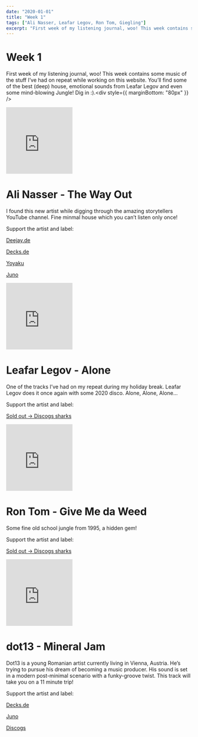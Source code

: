 ```yaml
---
date: "2020-01-01"
title: "Week 1"
tags: ["Ali Nasser, Leafar Legov, Ron Tom, Giegling"]
excerpt: "First week of my listening journal, woo! This week contains some music of the stuff I’ve had on repeat while working on this website. You’ll find some of the best (deep) house, emotional sounds from Leafar Legov and even some mind-blowing Jungle! Dig in :)."
---
```


# Week 1

First week of my listening journal, woo! This week contains some music of the stuff I’ve had on repeat while working on this website. You’ll find some of the best (deep) house, emotional sounds from Leafar Legov and even some mind-blowing Jungle! Dig in :).<div style={{ marginBottom: "80px" }} />

<iframe
  width="180"
  height="180"
  src="https://www.youtube.com/embed/5q_dOOMHeaw"
  frameborder="0"
  allow="accelerometer; autoplay; encrypted-media; gyroscope; picture-in-picture"
  allowfullscreen
></iframe>

# Ali Nasser - The Way Out

I found this new artist while digging through the amazing storytellers YouTube channel. Fine minmal house which you can’t listen only once!

Support the artist and label:

<div style={{ lineHeight: '0px'}}>

[Deejay.de](https://www.deejay.de/Ali_Nasser_The_Way_Out_EP_PLZ000_Vinyl__930333)

[Decks.de](https://www.decks.de/track/ali_nasser-the_way_out_ep/cem-5w)

[Yoyaku](https://www.yoyaku.io/release/plz000/?fbclid=IwAR1oGobCALoTzOYVlVm7ttIcY6vt2WM4hV4vQW7pkJ7HhbOF6LIL4F6oLTc)

[Juno](https://www.juno.co.uk/products/ali-nasser-the-way-out-ep/728290-01/)

</div>
<div style={{ marginBottom: "80px" }} />

<iframe
  width="180"
  height="180"
  src="https://www.youtube.com/embed/6PZGDS1fR8M"
  frameborder="0"
  allow="accelerometer; autoplay; encrypted-media; gyroscope; picture-in-picture"
  allowfullscreen
></iframe>

# Leafar Legov - Alone

One of the tracks I’ve had on my repeat during my holiday break. Leafar Legov does it once again with some 2020 disco. Alone, Alone, Alone…

Support the artist and label:

[Sold out -> Discogs sharks](https://www.discogs.com/Various-2019/release/14545885)
<div style={{ marginBottom: "80px" }} />

<iframe
  width="180"
  height="180"
  src="https://www.youtube.com/embed/IH9p8D8bcMo"
  frameborder="0"
  allow="accelerometer; autoplay; encrypted-media; gyroscope; picture-in-picture"
  allowfullscreen
></iframe>

# Ron Tom - Give Me da Weed

Some fine old school jungle from 1995, a hidden gem!

Support the artist and label:

[Sold out -> Discogs sharks](https://www.discogs.com/Ron-Tom-Give-Me-Da-Weed-Pirates/release/230846)
<div style={{ marginBottom: "80px" }} />

<iframe
  width="180"
  height="180"
  src="https://www.youtube.com/embed/z78Pc_m74ys"
  frameborder="0"
  allow="accelerometer; autoplay; encrypted-media; gyroscope; picture-in-picture"
  allowfullscreen
></iframe>

# dot13 - Mineral Jam

Dot13 is a young Romanian artist currently living in Vienna, Austria. He’s trying to pursue his dream of becoming a music producer. His sound is set in a modern post-minimal scenario with a funky-groove twist. This track will take you on a 11 minute trip!

Support the artist and label:

[Decks.de](https://www.decks.de/track/dot13-dumitru_prunariu/cfv-f7)

[Juno](https://www.juno.co.uk/products/dot13-dumitru-prunariu/757609-01/?fbclid=IwAR3zTBvF2buQKd6wGUtfaTOHJKGW_xauwhb8TIB4Row9AA0xPvI7uK9-iHU)

[Discogs](https://www.discogs.com/dot13-Dumitru-Prunariu/release/14496382?fbclid=IwAR1pN48bjFATmFCcSIjbpTLtQRk3DDDrv7fc_zK8SPYCTbjJphWzqXYv1K8)

<div style={{ marginBottom: "80px" }} />
